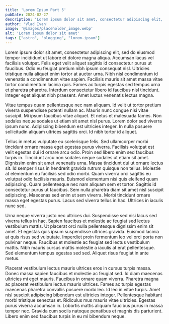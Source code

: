 ```yaml
---
title: 'Lorem Ipsum Part 5'
pubDate: 2024-02-27
description: 'Lorem ipsum dolor sit amet, consectetur adipiscing elit, sed do eiusmod tempor incididunt ut labore et dolore magna aliqua. Accumsan lacus vel facilisis volutpat. Felis eget velit aliquet sagittis id consectetur purus ut faucibus.'
author: 'Vlad Ivan'
image: '@images/placeholder_image.webp'
alt: 'Lorem ipsum dolor sit amet'
tags: ["astro", "blogging", "lorem-ipsum"]
---
```

Lorem ipsum dolor sit amet, consectetur adipiscing elit, sed do eiusmod tempor incididunt ut labore et dolore magna aliqua. Accumsan lacus vel facilisis volutpat. Felis eget velit aliquet sagittis id consectetur purus ut faucibus. Odio eu feugiat pretium nibh ipsum consequat nisl. Ultricies tristique nulla aliquet enim tortor at auctor urna. Nibh nisl condimentum id venenatis a condimentum vitae sapien. Facilisis mauris sit amet massa vitae tortor condimentum lacinia quis. Fames ac turpis egestas sed tempus urna et pharetra pharetra. Interdum consectetur libero id faucibus nisl tincidunt. Integer eget aliquet nibh praesent. Amet luctus venenatis lectus magna.

Vitae tempus quam pellentesque nec nam aliquam. Id velit ut tortor pretium viverra suspendisse potenti nullam ac. Mauris nunc congue nisi vitae suscipit. Mi ipsum faucibus vitae aliquet. Et netus et malesuada fames. Non sodales neque sodales ut etiam sit amet nisl purus. Lorem dolor sed viverra ipsum nunc. Adipiscing bibendum est ultricies integer. In nulla posuere sollicitudin aliquam ultrices sagittis orci. Id nibh tortor id aliquet.

Tellus in metus vulputate eu scelerisque felis. Sed ullamcorper morbi tincidunt ornare massa eget egestas purus viverra. Facilisis volutpat est velit egestas dui id ornare arcu odio. Proin sed libero enim sed faucibus turpis in. Tincidunt arcu non sodales neque sodales ut etiam sit amet. Dignissim enim sit amet venenatis urna. Massa tincidunt dui ut ornare lectus sit. Id semper risus in hendrerit gravida rutrum quisque non tellus. Molestie at elementum eu facilisis sed odio morbi. Quam viverra orci sagittis eu volutpat odio facilisis mauris. Euismod elementum nisi quis eleifend quam adipiscing. Quam pellentesque nec nam aliquam sem et tortor. Sagittis id consectetur purus ut faucibus. Sem nulla pharetra diam sit amet nisl suscipit adipiscing. Maecenas sed enim ut sem viverra. Morbi tincidunt ornare massa eget egestas purus. Lacus sed viverra tellus in hac. Ultrices in iaculis nunc sed.

Urna neque viverra justo nec ultrices dui. Suspendisse sed nisi lacus sed viverra tellus in hac. Sapien faucibus et molestie ac feugiat sed lectus vestibulum mattis. Ut placerat orci nulla pellentesque dignissim enim sit amet. Et egestas quis ipsum suspendisse ultrices gravida. Euismod lacinia at quis risus sed vulputate. Imperdiet proin fermentum leo vel orci porta non pulvinar neque. Faucibus et molestie ac feugiat sed lectus vestibulum mattis. Nibh mauris cursus mattis molestie a iaculis at erat pellentesque. Sed elementum tempus egestas sed sed. Aliquet risus feugiat in ante metus.

Placerat vestibulum lectus mauris ultrices eros in cursus turpis massa. Donec massa sapien faucibus et molestie ac feugiat sed. Id diam maecenas ultricies mi eget mauris. Faucibus in ornare quam viverra. Pharetra magna ac placerat vestibulum lectus mauris ultrices. Fames ac turpis egestas maecenas pharetra convallis posuere morbi leo. Id leo in vitae turpis. Amet nisl suscipit adipiscing bibendum est ultricies integer. Pellentesque habitant morbi tristique senectus et. Ridiculus mus mauris vitae ultricies. Egestas purus viverra accumsan in. Lobortis mattis aliquam faucibus purus in massa tempor nec. Gravida cum sociis natoque penatibus et magnis dis parturient. Libero enim sed faucibus turpis in eu mi bibendum neque.